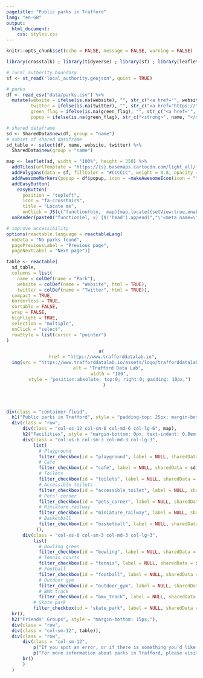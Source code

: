 ```yaml
---
pagetitle: "Public parks in Trafford"
lang: "en-GB"
output: 
  html_document:
    css: styles.css
---
```


```r
knitr::opts_chunk$set(echo = FALSE, message = FALSE, warning = FALSE)

library(crosstalk) ; library(tidyverse) ; library(sf) ; library(leaflet) ; library(leaflet.extras) ; library(reactable) ; library(shiny) ; library(htmlwidgets) ; library(htmltools)

# local authority boundary
sf <- st_read("local_authority.geojson", quiet = TRUE)

# parks
df <- read_csv("data/parks.csv") %>% 
  mutate(website = ifelse(is.na(website), "", str_c("<a href='", website, "'target='_blank'>", str_remove(website, "http://www.|https://www.|www.|http://|https://"), "</a>")),
         twitter = ifelse(is.na(twitter), "", str_c("<a href='https://twitter.com/", twitter, "' target='_blank'>@", twitter, "</a>")),
         green_flag = ifelse(is.na(green_flag), "", str_c("<a href='", green_flag, "'target='_blank'>Green Flag Award Winner 2019/20</a>")),
         popup = ifelse(is.na(green_flag), str_c("<strong>", name, "</strong>") %>% map(HTML), str_c("<strong>", name, "</strong><br/>", green_flag) %>% map(HTML)))

# shared dataframe
sd <- SharedData$new(df, group = "name")
# subset of shared dataframe
sd_table <- select(df, name, website, twitter) %>%
  SharedData$new(group = "name")
```

```r
map <- leaflet(sd, width = "100%", height = 350) %>%
  addTiles(urlTemplate = "https://{s}.basemaps.cartocdn.com/light_all/{z}/{x}/{y}{r}.png", attribution = '&copy; <a href="https://www.openstreetmap.org/copyright">OpenStreetMap</a> contributors &copy; <a href="https://carto.com/attributions">CARTO</a> | <a href="https://www.ons.gov.uk/methodology/geography/licences">Contains OS data © Crown copyright and database right (2020)</a>', options = tileOptions(minZoom = 11, maxZoom = 18)) %>%
  addPolygons(data = sf, fillColor = "#CCCCCC", weight = 0.8, opacity = 1, color = "#212121") %>%  
  addAwesomeMarkers(popup = df$popup, icon = ~makeAwesomeIcon(icon = "tree-deciduous", library = "glyphicon", iconColor = "#006d2c", markerColor = "lightgreen")) %>%
  addEasyButton(
    easyButton(
      position = "topleft",
      icon = "fa-crosshairs",
      title = "Locate me",
      onClick = JS(c("function(btn,  map){map.locate({setView:true,enableHighAccuracy: true })}")))) %>% 
  onRender(paste0("function(el, x) {$('head').append(","\'<meta name=\"viewport\" content=\"width=device-width, initial-scale=1.0\">\'",");}"))
```

```r
# improve accessibility
options(reactable.language = reactableLang(
  noData = "No parks found",
  pagePreviousLabel = "Previous page",
  pageNextLabel = "Next page"))

table <- reactable(
  sd_table,
  columns = list(
    name = colDef(name = "Park"),
    website = colDef(name = "Website", html = TRUE),
    twitter = colDef(name = "Twitter", html = TRUE)),
  compact = TRUE,
  borderless = TRUE,
  sortable = FALSE,
  wrap = FALSE,
  highlight = TRUE,
  selection = "multiple",
  onClick = "select",
  rowStyle = list(cursor = "pointer")
)
```
<header>
```r
a(
  href = "https://www.trafforddatalab.io", 
  img(src = "https://www.trafforddatalab.io/assets/logo/trafforddatalab_logo.svg", 
      alt = "Trafford Data Lab", 
      width = "100",
      style = "position:absolute; top:0; right:0; padding: 10px;")
  )
```
</header><main>
```r
div(class = "container-fluid",
  h1("Public parks in Trafford", style = "padding-top: 25px; margin-bottom: 20px;"),
  div(class = "row",
      div(class = "col-xs-12 col-sm-6 col-md-6 col-lg-6", map),
      h2("Facilities", style = "margin-bottom: 0px; text-indent: 0.8em;"),
      div(class = "col-xs-6 col-sm-3 col-md-3 col-lg-3", 
          list(
            # Playground
            filter_checkbox(id = "playground", label = NULL, sharedData = sd, group = ~ifelse(playground == 1, "Playground", NA), inline = TRUE),
            # Cafe
            filter_checkbox(id = "cafe", label = NULL, sharedData = sd, group = ~ifelse(cafe == 1, "Cafe", NA), inline = TRUE),
            # Toilets
            filter_checkbox(id = "toilets", label = NULL, sharedData = sd, group = ~ifelse(toilets == 1, "Toilets", NA), inline = TRUE),
            # Accessible toilets
            filter_checkbox(id = "accessible_toilet", label = NULL, sharedData = sd, group = ~ifelse(accessible_toilet == 1, "Accessible toilet", NA), inline = TRUE),
            # Pets' corner
            filter_checkbox(id = "pets_corner", label = NULL, sharedData = sd, group = ~ifelse(pets_corner == 1, "Pets' corner", NA), inline = TRUE),
            # Miniature railway
            filter_checkbox(id = "miniature_railway", label = NULL, sharedData = sd, group = ~ifelse(miniature_railway == 1, "Miniature railway", NA), inline = TRUE),
            # Basketball
            filter_checkbox(id = "basketball", label = NULL, sharedData = sd, group = ~ifelse(basketball == 1, "Basketball", NA), inline = TRUE)
           )),
      div(class = "col-xs-6 col-sm-3 col-md-3 col-lg-3", 
          list(
            # Bowling green
            filter_checkbox(id = "bowling", label = NULL, sharedData = sd, group = ~ifelse(bowling == 1, "Bowling green", NA), inline = TRUE),
            # Tennis courts
            filter_checkbox(id = "tennis", label = NULL, sharedData = sd, group = ~ifelse(tennis == 1, "Tennis courts", NA), inline = TRUE),
            # Football
            filter_checkbox(id = "football", label = NULL, sharedData = sd, group = ~ifelse(football == 1, "Football pitches", NA), inline = TRUE),
            # Outdoor gym
            filter_checkbox(id = "outdoor_gym", label = NULL, sharedData = sd, group = ~ifelse(outdoor_gym == 1, "Outdoor gym", NA), inline = TRUE),
            # BMX track
            filter_checkbox(id = "bmx_track", label = NULL, sharedData = sd, group = ~ifelse(bmx_track == 1, "BMX track", NA), inline = TRUE)),
          # Skate park
          filter_checkbox(id = "skate_park", label = NULL, sharedData = sd, group = ~ifelse(skate_park == 1, "Skate park", NA), inline = TRUE))),
  br(),
  h2("Friends' Groups", style = "margin-bottom: 15px;"),
  div(class = "row",
  div(class = "col-sm-12", table)),
  div(class = "row",
      div(class = "col-sm-12", 
          p("If you spot an error, or if there is something you'd like to see added, please contact us at", a("infotrafford@trafford.gov.uk", href = 'mailto:infotrafford@trafford.gov.uk')), 
          p("For more information about parks in Trafford, please visit", a("trafford.gov.uk/parks", href = 'https://www.trafford.gov.uk/parks', target = "_blank"))),
      br()
      )
  )
```
</main>